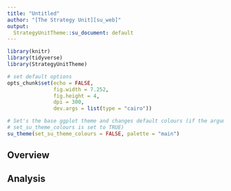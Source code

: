 ```yaml
---
title: "Untitled"
author: "[The Strategy Unit][su_web]"
output:
  StrategyUnitTheme::su_document: default
---
```


```r

library(knitr)
library(tidyverse)
library(StrategyUnitTheme)

# set default options
opts_chunk$set(echo = FALSE,
               fig.width = 7.252,
               fig.height = 4,
               dpi = 300,
               dev.args = list(type = "cairo"))

# Set's the base ggplot theme and changes default colours (if the argument
# set_su_theme_colours is set to TRUE)
su_theme(set_su_theme_colours = FALSE, palette = "main")
```

## Overview

## Analysis

[//]: <> (URL's / References --------------------------------------------------)
[su_email]: mailto:Strategy.Unit@nhs.net
[su_web]: https://www.strategyunitwm.nhs.uk/
